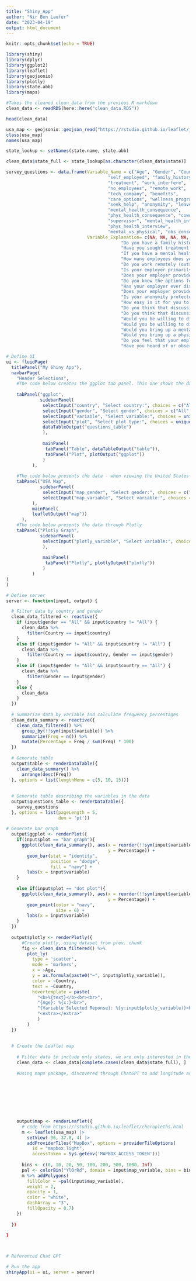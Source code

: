 ```yaml
---
title: "Shiny_App"
author: "Nir Ben Laufer"
date: "2023-04-19"
output: html_document
---
```


```r

knitr::opts_chunk$set(echo = TRUE)

```


```r

library(shiny)
library(dplyr)
library(ggplot2)
library(leaflet)
library(geojsonio)
library(plotly)
library(state.abb)
library(maps)
```



```r

#Takes the cleaned clean_data from the previous R markdown
clean_data <- readRDS(here::here("clean_data.RDS"))

head(clean_data)

usa_map <- geojsonio::geojson_read("https://rstudio.github.io/leaflet/json/us-states.geojson", what = "sp")
class(usa_map)
names(usa_map)

state_lookup <- setNames(state.name, state.abb)

clean_data$state_full <- state_lookup[as.character(clean_data$state)]

survey_questions <- data.frame(Variable_Name = c("Age", "Gender", "Country", "state", 
                                       "self_employed", "family_history", 
                                       "treatment", "work_interfere", 
                                       "no_employees", "remote_work", 
                                       "tech_company", "benefits", 
                                       "care_options", "wellness_program", 
                                       "seek_help", "anonymity", "leave", 
                                       "mental_health_consequence", 
                                       "phys_health_consequence", "coworkers", 
                                       "supervisor", "mental_health_interview", 
                                       "phys_health_interview", 
                                       "mental_vs_physical", "obs_consequence"),
                               Variable_Explanation= c(NA, NA, NA, NA, "Are you self-employed?", 
                                            "Do you have a family history of mental illness?", 
                                            "Have you sought treatment for a mental health condition?", 
                                            "If you have a mental health condition, do you feel that it interferes with your work?", 
                                            "How many employees does your company or organization have?", 
                                            "Do you work remotely (outside of an office) at least 50% of the time?", 
                                            "Is your employer primarily a tech company/organization?", 
                                            "Does your employer provide mental health benefits?", 
                                            "Do you know the options for mental health care your employer provides?", 
                                            "Has your employer ever discussed mental health as part of an employee wellness program?", 
                                            "Does your employer provide resources to learn more about mental health issues and how to seek help?", 
                                            "Is your anonymity protected if you choose to take advantage of mental health or substance abuse treatment resources?", 
                                            "How easy is it for you to take medical leave for a mental health condition?", 
                                            "Do you think that discussing a mental health issue with your employer would have negative consequences?", 
                                            "Do you think that discussing a physical health issue with your employer would have negative consequences?", 
                                            "Would you be willing to discuss a mental health issue with your coworkers?", 
                                            "Would you be willing to discuss a mental health issue with your direct supervisor(s)?", 
                                            "Would you bring up a mental health issue with a potential employer in an interview?", 
                                            "Would you bring up a physical health issue with a potential employer in an interview?", 
                                            "Do you feel that your employer takes mental health as seriously as physical health?", 
                                            "Have you heard of or observed negative consequences for coworkers with mental health conditions in your workplace?"))


```


```r
# Define UI
ui <- fluidPage(
  titlePanel("My Shiny App"),
  navbarPage(
    "Header Selections",
    #The code below creates the ggplot tab panel. This one shows the data - presented with either a bar graph or dot plot in ggplot
    
    tabPanel("ggplot",
             sidebarPanel(
              selectInput("country", "Select country:", choices = c("All", unique(clean_data$Country))),
              selectInput("gender", "Select gender", choices = c("All", unique(clean_data$Gender))),
              selectInput("variable", "Select variable:", choices = unique(names(clean_data)[4:ncol(clean_data)])),
              selectInput("plot", "Select plot type:", choices = unique(c("dot plot", "bar graph"))),
              dataTableOutput("questions_table")
              ),
          
              mainPanel(
               tabPanel("Table", dataTableOutput("table")),
               tabPanel("Plot", plotOutput("ggplot"))
              )
          ),
    
    #The code below presents the data - when viewing the United States - as a Leaflet map
    tabPanel("USA Map",
             sidebarPanel(
              selectInput("map_gender", "Select gender:", choices = c("All", unique(clean_data$Gender))),
              selectInput("map_variable", "Select variable:", choices = unique(names(clean_data)[3:ncol(clean_data)])),
          ),
          mainPanel(
          leafletOutput("map"))
      ),
    #The code below presents the data through Plotly
    tabPanel("Plotly Graph",
             sidebarPanel(
              selectInput("plotly_variable", "Select variable:", choices = unique(names(clean_data)[2:ncol(clean_data)]))
              ),
          
              mainPanel(
               tabPanel("Plotly", plotlyOutput("plotly"))
              )
          )
)
)
```

```R

# Define server
server <- function(input, output) {

  # Filter data by country and gender
  clean_data_filtered <- reactive({
    if (input$gender == "All" && input$country != "All") {
      clean_data %>%
        filter(Country == input$country)
    } 
    else if (input$gender != "All" && input$country != "All") {
      clean_data %>%
        filter(Country == input$country, Gender == input$gender)
    }
    else if (input$gender != "All" && input$country == "All") {
      clean_data %>%
        filter(Gender == input$gender)
    }
    else {
      clean_data
    }
  })
  
  # Summarize data by variable and calculate frequency percentages
  clean_data_summary <- reactive({
    clean_data_filtered() %>%
      group_by(!!sym(input$variable)) %>%
      summarize(Freq = n()) %>%
      mutate(Percentage = Freq / sum(Freq) * 100)
  })
  
  # Generate table
  output$table <- renderDataTable({
    clean_data_summary() %>%
      arrange(desc(Freq))
  }, options = list(lengthMenu = c(5, 10, 15)))
  
  
  # Generate table describing the variables in the data
  output$questions_table <- renderDataTable({
    survey_questions
  }, options = list(pageLength = 5, 
                    dom = 'pt'))
  
# Generate bar graph
  output$ggplot <- renderPlot({
    if(input$plot == "bar graph"){
      ggplot(clean_data_summary(), aes(x = reorder(!!sym(input$variable), -Percentage), 
                                       y = Percentage)) +
        geom_bar(stat = "identity", 
                 position = "dodge",
                 fill = "navy") + 
        labs(x = input$variable)
    }
      
    else if(input$plot == "dot plot"){
      ggplot(clean_data_summary(), aes(x = reorder(!!sym(input$variable), -Percentage), 
                                       y = Percentage)) +
        geom_point(color = "navy",
                   size = 6) + 
        labs(x = input$variable)
    }
  })
  
  output$plotly <- renderPlotly({
      #Create plotly, using dataset from prev. chunk
      fig <- clean_data_filtered() %>%
        plot_ly(
          type = 'scatter',
          mode = 'markers',
          x = ~Age,
          y = as.formula(paste0("~", input$plotly_variable)),
          color = ~Country,
          text = ~Country,
          hovertemplate = paste(
            "<b>%{text}</b><br><br>",
            "{Age}: %{x:}<br>",
            "{Variable Selected Reponse}: %{y:input$plotly_variable)}<br>",
            "<extra></extra>"
            )
        )
  })
  
  
  # Create the Leaflet map
    
    # Filter data to include only states, we are only interested in thee United States
    clean_data <- clean_data[complete.cases(clean_data$state_full), ]
    
    #Using maps package, discovered through ChatGPT to add longitude and latitude for each state
      
    

    
    
    


    output$map <- renderLeaflet({
      # code from https://rstudio.github.io/leaflet/choropleths.html
      m <- leaflet(usa_map) |> 
        setView(-96, 37.8, 4) |> 
        addProviderTiles("MapBox", options = providerTileOptions(
          id = "mapbox.light",
          accessToken = Sys.getenv('MAPBOX_ACCESS_TOKEN'))) 
        
      bins <- c(0, 10, 20, 50, 100, 200, 500, 1000, Inf)
      pal <- colorBin("YlOrRd", domain = input$map_variable, bins = bins)
      m %>% addPolygons(
        fillColor = ~pal(input$map_variable),
        weight = 2,
        opacity = 1,
        color = "white",
        dashArray = "3",
        fillOpacity = 0.7)
    })
    
  })
  
}



# Referenced Chat GPT

```

```r
# Run the app
shinyApp(ui = ui, server = server)

```


  
